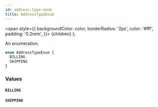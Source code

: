 ```yaml
---
id: address-type-enum
title: AddressTypeEnum
---
```


<span
style={{
      backgroundColor: color,
      borderRadius: '2px',
      color: '#fff',
      padding: '0.2rem',
    }}>
{children}
</span>
);

An enumeration.

```graphql
enum AddressTypeEnum {
  BILLING
  SHIPPING
}
```

### Values

#### `BILLING`

#### `SHIPPING`
